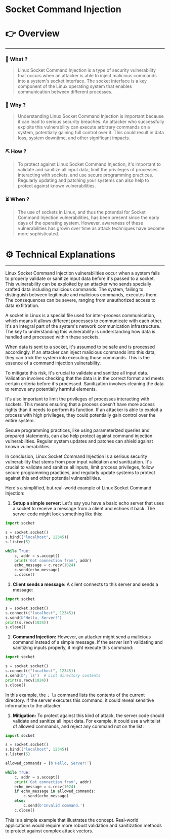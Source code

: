 # Socket Command Injection


# 👉 Overview

---

### 👀 What ?

> Linux Socket Command Injection is a type of security vulnerability that occurs when an attacker is able to inject malicious commands into a system's socket interface. The socket interface is a key component of the Linux operating system that enables communication between different processes.
> 

### 🧐 Why ?

> Understanding Linux Socket Command Injection is important because it can lead to serious security breaches. An attacker who successfully exploits this vulnerability can execute arbitrary commands on a system, potentially gaining full control over it. This could result in data loss, system downtime, and other significant impacts.
> 

### ⛏️ How ?

> To protect against Linux Socket Command Injection, it's important to validate and sanitize all input data, limit the privileges of processes interacting with sockets, and use secure programming practices. Regularly updating and patching your systems can also help to protect against known vulnerabilities.
> 

### ⏳ When ?

> The use of sockets in Linux, and thus the potential for Socket Command Injection vulnerabilities, has been present since the early days of the operating system. However, awareness of these vulnerabilities has grown over time as attack techniques have become more sophisticated.
> 

# ⚙️ Technical Explanations

---

Linux Socket Command Injection vulnerabilities occur when a system fails to properly validate or sanitize input data before it's passed to a socket. This vulnerability can be exploited by an attacker who sends specially crafted data including malicious commands. The system, failing to distinguish between legitimate and malicious commands, executes them. The consequences can be severe, ranging from unauthorized access to data exfiltration.

A socket in Linux is a special file used for inter-process communication, which means it allows different processes to communicate with each other. It's an integral part of the system's network communication infrastructure. The key to understanding this vulnerability is understanding how data is handled and processed within these sockets.

When data is sent to a socket, it's assumed to be safe and is processed accordingly. If an attacker can inject malicious commands into this data, they can trick the system into executing those commands. This is the essence of a command injection vulnerability.

To mitigate this risk, it's crucial to validate and sanitize all input data. Validation involves checking that the data is in the correct format and meets certain criteria before it's processed. Sanitization involves cleaning the data to remove any potentially harmful elements.

It's also important to limit the privileges of processes interacting with sockets. This means ensuring that a process doesn't have more access rights than it needs to perform its function. If an attacker is able to exploit a process with high privileges, they could potentially gain control over the entire system.

Secure programming practices, like using parameterized queries and prepared statements, can also help protect against command injection vulnerabilities. Regular system updates and patches can shield against known vulnerabilities.

In conclusion, Linux Socket Command Injection is a serious security vulnerability that stems from poor input validation and sanitization. It's crucial to validate and sanitize all inputs, limit process privileges, follow secure programming practices, and regularly update systems to protect against this and other potential vulnerabilities.

Here's a simplified, but real-world example of Linux Socket Command Injection:

1. **Setup a simple server:** Let's say you have a basic echo server that uses a socket to receive a message from a client and echoes it back. The server code might look something like this:

```python
import socket

s = socket.socket()
s.bind(("localhost", 12345))
s.listen(5)

while True:
    c, addr = s.accept()
    print('Got connection from', addr)
    echo_message = c.recv(1024)
    c.send(echo_message)
    c.close()

```

1. **Client sends a message:** A client connects to this server and sends a message:

```python
import socket

s = socket.socket()
s.connect(("localhost", 12345))
s.send(b'Hello, Server!')
print(s.recv(1024))
s.close()

```

1. **Command Injection:** However, an attacker might send a malicious command instead of a simple message. If the server isn't validating and sanitizing inputs properly, it might execute this command:

```python
import socket

s = socket.socket()
s.connect(("localhost", 12345))
s.send(b'; ls')  # List directory contents
print(s.recv(1024))
s.close()

```

In this example, the `; ls` command lists the contents of the current directory. If the server executes this command, it could reveal sensitive information to the attacker.

1. **Mitigation:** To protect against this kind of attack, the server code should validate and sanitize all input data. For example, it could use a whitelist of allowed commands, and reject any command not on the list:

```python
import socket

s = socket.socket()
s.bind(("localhost", 12345))
s.listen(5)

allowed_commands = {b'Hello, Server!'}

while True:
    c, addr = s.accept()
    print('Got connection from', addr)
    echo_message = c.recv(1024)
    if echo_message in allowed_commands:
        c.send(echo_message)
    else:
        c.send(b'Invalid command.')
    c.close()

```

This is a simple example that illustrates the concept. Real-world applications would require more robust validation and sanitization methods to protect against complex attack vectors.
